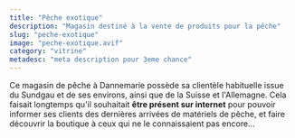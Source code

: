 ```yaml
---
title: "Pêche exotique"
description: "Magasin destiné à la vente de produits pour la pêche"
slug: "peche-exotique"
image: "peche-exotique.avif"
category: "vitrine"
metadesc: "meta description pour 3eme chance"
---
```


Ce magasin de pêche à Dannemarie possède sa clientèle habituelle issue du Sundgau et de ses environs, ainsi que de la Suisse et l'Allemagne. Cela faisait longtemps qu'il souhaitait **être présent sur internet** pour pouvoir informer ses clients des dernières arrivées de matériels de pêche, et faire découvrir la boutique à ceux qui ne le connaissaient pas encore...
